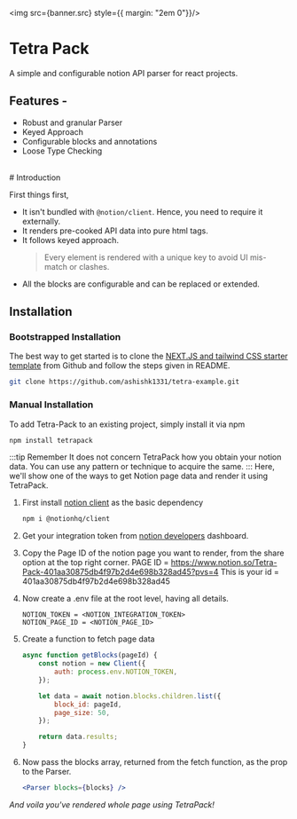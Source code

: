 
<img src={banner.src} style={{ margin: "2em 0"}}/>

# Tetra Pack
A simple and configurable notion API parser for react projects.

## Features -
- Robust and granular Parser
- Keyed Approach
- Configurable blocks and annotations
- Loose Type Checking

<br />
# Introduction

First things first,

-   It isn't bundled with `@notion/client`. Hence, you need to require it externally.
-   It renders pre-cooked API data into pure html tags.
-   It follows keyed approach.
    > Every element is rendered with a unique key to avoid UI mis-match or clashes.
-   All the blocks are configurable and can be replaced or extended.

## Installation

### Bootstrapped Installation

The best way to get started is to clone the [NEXT.JS and tailwind CSS starter template](https://github.com/ashishk1331/tetra-example#readme) from Github and follow the steps given in README.

```bash
git clone https://github.com/ashishk1331/tetra-example.git
```

### Manual Installation

To add Tetra-Pack to an existing project, simply install it via npm

```bash
npm install tetrapack
```

:::tip Remember
It does not concern TetraPack how you obtain your notion data. You can use any pattern or technique to acquire the same.
:::
Here, we'll show one of the ways to get Notion page data and render it using TetraPack.

1. First install [notion client](https://www.npmjs.com/package/@notionhq/client) as the basic dependency
    ```bash
    npm i @notionhq/client
    ```
1.  Get your integration token from [notion developers](https://www.notion.so/my-integrations) dashboard.
1.  Copy the Page ID of the notion page you want to render, from the share option at the top right corner.
    PAGE ID = https://www.notion.so/Tetra-Pack-401aa30875db4f97b2d4e698b328ad45?pvs=4
    This is your id = 401aa30875db4f97b2d4e698b328ad45

1.  Now create a .env file at the root level, having all details.
    ```
    NOTION_TOKEN = <NOTION_INTEGRATION_TOKEN>
    NOTION_PAGE_ID = <NOTION_PAGE_ID>
    ```
1. Create a function to fetch page data
    ```js
    async function getBlocks(pageId) {
        const notion = new Client({
            auth: process.env.NOTION_TOKEN,
        });

        let data = await notion.blocks.children.list({
            block_id: pageId,
            page_size: 50,
        });

        return data.results;
    }
    ```
1.  Now pass the blocks array, returned from the fetch function, as the prop to the Parser.
    ```jsx
    <Parser blocks={blocks} />
    ```

*And voila you've rendered whole page using TetraPack!*